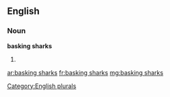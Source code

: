 ==English==

===Noun===
'''basking sharks'''

# {{plural of|[[basking shark]]}}

[[Category:English plurals]]

[[ar:basking sharks]]
[[fr:basking sharks]]
[[mg:basking sharks]]